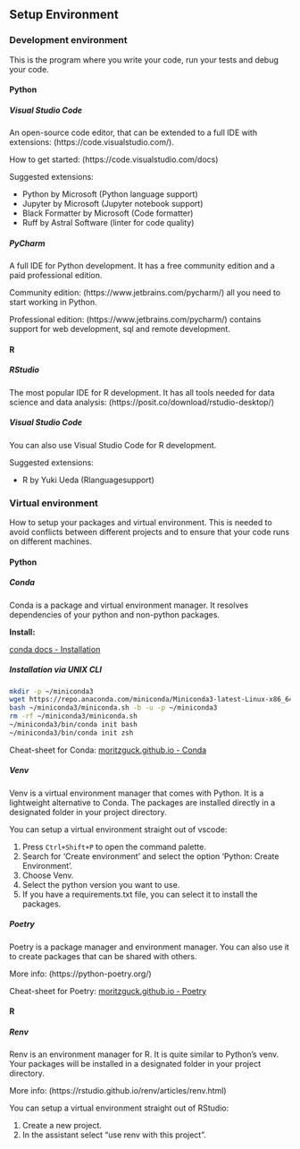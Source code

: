 ## Setup Environment

### Development environment

This is the program where you write your code, run your tests and debug your code.

::: {.panel-tabset}

#### Python

##### Visual Studio Code

An open-source code editor, that can be extended to a full IDE with extensions: (https://code.visualstudio.com/). 

How to get started: (https://code.visualstudio.com/docs)

Suggested extensions:

- Python by Microsoft (Python language support)
- Jupyter by Microsoft (Jupyter notebook support)
- Black Formatter by Microsoft (Code formatter)
- Ruff by Astral Software (linter for code quality)

##### PyCharm

A full IDE for Python development. It has a free community edition and a paid professional edition.

Community edition: (https://www.jetbrains.com/pycharm/) all you need to start working in Python.

Professional edition: (https://www.jetbrains.com/pycharm/) contains support for web development, sql and remote development.


#### R

##### RStudio

The most popular IDE for R development. It has all tools needed for data science and data analysis: (https://posit.co/download/rstudio-desktop/)

##### Visual Studio Code

You can also use Visual Studio Code for R development. 

Suggested extensions:

- R by Yuki Ueda (Rlanguagesupport)

:::


### Virtual environment

How to setup your packages and virtual environment. This is needed to avoid conflicts between different projects and to ensure that your code runs on different machines.

::: {.panel-tabset}

#### Python

##### Conda

Conda is a package and virtual environment manager. It resolves dependencies of your python and non-python packages.

**Install:** 

[conda docs - Installation](https://docs.conda.io/projects/conda/en/latest/user-guide/install/index.html)

::: {.callout-note collapse=true appearance="simple"}  

##### Installation via UNIX CLI

```bash
mkdir -p ~/miniconda3
wget https://repo.anaconda.com/miniconda/Miniconda3-latest-Linux-x86_64.sh -O ~/miniconda3/miniconda.sh
bash ~/miniconda3/miniconda.sh -b -u -p ~/miniconda3
rm -rf ~/miniconda3/miniconda.sh
~/miniconda3/bin/conda init bash
~/miniconda3/bin/conda init zsh
```

:::

Cheat-sheet for Conda: [moritzguck.github.io - Conda](https://moritzguck.github.io/Code-Cheatsheets/cheatsheets/Languages/Python/Conda.html)

##### Venv

Venv is a virtual environment manager that comes with Python. It is a lightweight alternative to Conda. The packages are installed directly in a designated folder in your project directory.

You can setup  a virtual environment straight out of vscode: 

1. Press `Ctrl+Shift+P` to open the command palette.
2. Search for 'Create environment' and select the option 'Python: Create Environment'.
3. Choose Venv.
4. Select the python version you want to use.
5. If you have a requirements.txt file, you can select it to install the packages.

##### Poetry

Poetry is a package manager and environment manager. You can also use it to create packages that can be shared with others.

More info: (https://python-poetry.org/)

Cheat-sheet for Poetry: [moritzguck.github.io - Poetry](https://moritzguck.github.io/Code-Cheatsheets/cheatsheets/Languages/Python/Poetry.html)

#### R

##### Renv

Renv is an environment manager for R. It is quite similar to Python's venv. Your packages will be installed in a designated folder in your project directory.

More info: (https://rstudio.github.io/renv/articles/renv.html)

You can setup a virtual environment straight out of RStudio:

1. Create a new project.
2. In the assistant select "use renv with this project".

:::

